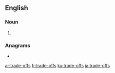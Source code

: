 {{also|tradeoffs}}
==English==

===Noun===
{{head|en|noun plural form|head=[[trade]]-[[off]]s}}

# {{plural of|trade-off|lang=en}}

===Anagrams===
* {{l|en|affordest}}

[[ar:trade-offs]]
[[fr:trade-offs]]
[[ku:trade-offs]]
[[ja:trade-offs]]